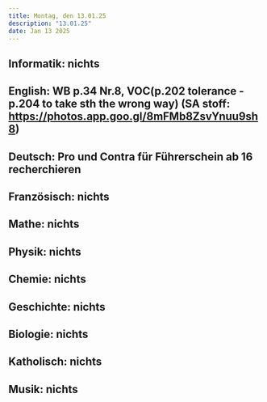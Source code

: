 ```yaml
---
title: Montag, den 13.01.25
description: "13.01.25"
date: Jan 13 2025
---
```


## Informatik: nichts
## English: WB p.34 Nr.8, VOC(p.202 tolerance - p.204 to take sth the wrong way) (SA stoff: https://photos.app.goo.gl/8mFMb8ZsvYnuu9sh8)
## Deutsch: Pro und Contra für Führerschein ab 16 recherchieren
## Französisch: nichts
## Mathe: nichts
## Physik: nichts
## Chemie: nichts
## Geschichte: nichts
## Biologie: nichts
## Katholisch: nichts
## Musik: nichts